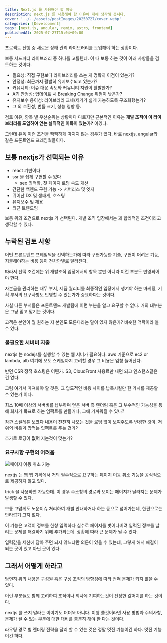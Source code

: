 ```yaml
---
title: Next.js 를 사용해야 할 이유
description: next.js 를 사용해야 할 이유에 대해 생각해 봅니다.
cover: '../../assets/postImages/20250727/cover.webp'
categories: [Development]
tags: [next.js, angular, remix, astro, frontend]
publishedAt: 2025-07-27T15:04+09:00
---
```


프로젝트 진행 중 새로운 상태 관리 라이브러리를 도입해야 하는 상황이다.

보통 서드파티 라이브러리 중 하나를 고를텐데. 이 때 보통 하는 것이 아래 사항들을 검토하는 것이다.

- 필요성: 직접 구현보다 라이브러리를 쓰는 게 명확히 이점이 있는가?
- 안정성: 최근까지 활발히 유지보수되고 있는가?
- 커뮤니티: 이슈 대응 속도와 커뮤니티 지원이 활발한가?
- API 안정성: 업데이트 시 Breaking Change 위험이 낮은가?
- 유지보수 용이성: 라이브러리 교체/제거가 쉽게 가능하도록 구조화했는가?
- 그 외 호환성, 번들 크기, 성능 영향 등.

검토 이유, 항목 별 우선순위는 상황마다 다르지만 근본적인 이유는 **개발 조직이 이 라이브러리를 도입하여 얻는 실직적인 이득이 있는가?** 이겠다.

그런데 유독 이런 조건을 빡빡하게 따지지 않는 경우가 있다. 바로 nextjs, angular와 같은 프론트엔드 프레임웍들이다.

## 보통 nextjs가 선택되는 이유

- react 기반이다
- ssr 을 쉽게 구현할 수 있다
  - seo 최적화, 첫 페이지 로딩 속도 개선
- 간단한 백엔드 구현 가능 -> 서버리스 및 엣지
- 뛰어난 DX 및 생태계, 호스팅
- 유지보수 및 채용
- 최근 트렌드임

보통 위의 조건으로 nextjs 가 선택된다. 개발 조직 입장에서는 꽤 합리적인 조건이라고 생각할 수 있다.

## 누락된 검토 사항

어떤 프론트엔드 프레임웍을 선택하는가에 따라 구현가능한 기술, 구현이 어려운 기능, 지불해야하는 비용 등이 천차만별로 달라진다.

따라서 선택 조건에는 위 개발조직 입장에서의 항목 뿐만 아니라 이런 부분도 반영되어야 한다.

자본금을 관리하는 재무 부서, 제품 퀄리티를 최종적인 입장에서 챙겨야 하는 마케팅, 기획 부서의 요구사항도 반영할 수 있는가가 중요하다는 것이다.

사실 다른 부서들은 프론트엔드 개발팀에 이런 부분을 알고 요구할 수 없다. 거의 대부분은 그냥 믿고 맞기는 것이다.

고객은 본인이 뭘 원하는 지 본인도 모른다라는 말이 있지 않은가? 비슷한 맥락이라 볼 수 있다.

### 불필요한 서버비 지출

nextjs 는 nodejs를 실행할 수 있는 웹 서버가 필요하다. aws 기준으로 ec2 or lambda, alb 여기에 오토 스케일까지 고려할 경우 그 비용은 엄청 늘어난다.

반면 CSR 정적 호스팅은 어떤가. S3, CloudFront 사용료만 내면 되고 인스턴스같은 건 없다.

그럼 여기서 따져봐야 할 것은. 그 압도적인 비용 차이를 납득시킬만 한 가치를 제공할 수 있는가 이다.

최소 10배 이상의 서버비를 납부하며 얻은 서버 측 렌더링 혹은 그 부수적인 가능성을 통해 회사가 목표로 하는 임팩트를 만들거나, 그에 가까워질 수 있나?

잠깐 스켈레톤 보였다 내용이 천천히 나오는 것을 로딩 없이 보여주도록 변경한 것이. 저 위의 비용과 맞먹는 임팩트를 주는 건가?

추가로 로딩이 **없어** 지는것이 맞는가?

### 요구사항 구현의 어려움

![페이지 이동 취소 기능](#/assets/postImages/20250727/page_leave.webp)

nextjs 는 웹 앱 기획에서 거의 필수적으로 요구하는 페이지 이동 취소 기능을 공식적으로 제공하지 않고 있다.

trick 을 사용하면 가능한데. 이 경우 주소창의 경로와 보이는 페이지가 달라지는 문제가 발생할 수 있다.

보통 고맙게도 노운이슈 처리하여 개별 안내하거나 하는 등으로 넘어가는데, 한편으로는 안타깝기 그지 없다.

이 기능은 고객이 정보를 한창 입력하다 실수로 페이지를 벗어나버려 입력된 정보를 날리는 문제를 해결하기 위해 추가되는데. 상황에 따라 큰 문제가 될 수 있다.

입력값을 세션에 담아 주면 되지 않느냐란 의문이 있을 수 있는데, 그렇게 해서 해결이 되는 곳이 있고 아닌 곳이 있다.

## 그래서 어떻게 하라고

당연히 위의 내용은 구성원 혹은 구성 조직의 방향성에 따라 전혀 문제가 되지 않을 수 있다.

이런 부분들도 함께 고려하여 조직이나 회사에 기여하는것이 진정한 값어치를 하는 것이다.

nextjs 를 쓰지 말라는 이야기도 더더욱 아니다. 이왕 쓸것이라면 사용 방법과 주의사항, 문제가 될 수 있는 부분에 대한 대비를 충분히 해야 한 다는 것이다.

라우팅 경로 별 렌더링 전략을 달리 할 수 있는 것은 정말 멋진 기능이긴 하다. 멋진 기능이긴 하다.
